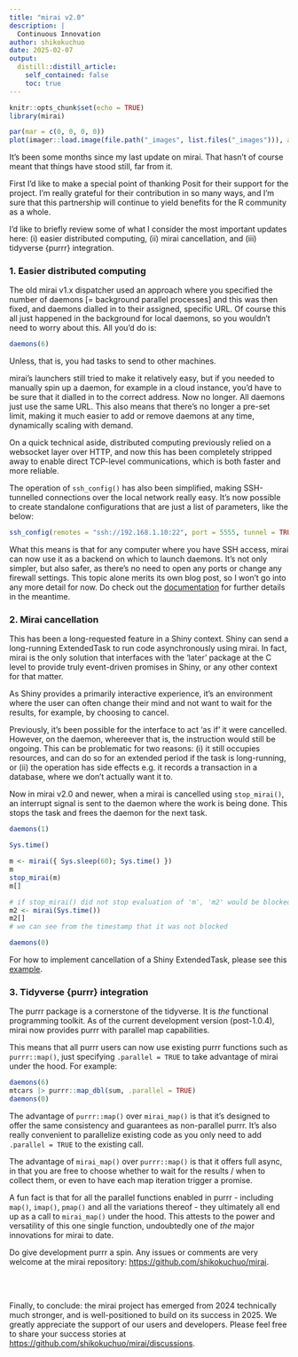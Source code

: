 ```yaml
---
title: "mirai v2.0"
description: |
  Continuous Innovation
author: shikokuchuo
date: 2025-02-07
output:
  distill::distill_article:
    self_contained: false
    toc: true
---
```


```r
knitr::opts_chunk$set(echo = TRUE)
library(mirai)
```

```r
par(mar = c(0, 0, 0, 0))
plot(imager::load.image(file.path("_images", list.files("_images"))), axes = FALSE)
```

It's been some months since my last update on mirai. That hasn't of course meant that things have stood still, far from it.

First I'd like to make a special point of thanking Posit for their support for the project. I'm really grateful for their contribution in so many ways, and I'm sure that this partnership will continue to yield benefits for the R community as a whole.

I'd like to briefly review some of what I consider the most important updates here: (i) easier distributed computing, (ii) mirai cancellation, and (iii) tidyverse {purrr} integration.

### 1. Easier distributed computing

The old mirai v1.x dispatcher used an approach where you specified the number of daemons [= background parallel processes] and this was then fixed, and daemons dialled in to their assigned, specific URL. Of course this all just happened in the background for local daemons, so you wouldn't need to worry about this. All you'd do is:

```r
daemons(6)
```

Unless, that is, you had tasks to send to other machines.

mirai's launchers still tried to make it relatively easy, but if you needed to manually spin up a daemon, for example in a cloud instance, you'd have to be sure that it dialled in to the correct address. Now no longer. All daemons just use the same URL. This also means that there's no longer a pre-set limit, making it much easier to add or remove daemons at any time, dynamically scaling with demand.

On a quick technical aside, distributed computing previously relied on a websocket layer over HTTP, and now this has been completely stripped away to enable direct TCP-level communications, which is both faster and more reliable.

The operation of `ssh_config()` has also been simplified, making SSH-tunnelled connections over the local network really easy. It's now possible to create standalone configurations that are just a list of parameters, like the below:

```r
ssh_config(remotes = "ssh://192.168.1.10:22", port = 5555, tunnel = TRUE)
```

What this means is that for any computer where you have SSH access, mirai can now use it as a backend on which to launch daemons. It's not only simpler, but also safer, as there's no need to open any ports or change any firewall settings. This topic alone merits its own blog post, so I won't go into any more detail for now. Do check out the [documentation](https://shikokuchuo.net/mirai/articles/mirai.html#distributed-computing-launching-daemons) for further details in the meantime.

### 2. Mirai cancellation

This has been a long-requested feature in a Shiny context. Shiny can send a long-running ExtendedTask to run code asynchronously using mirai. In fact, mirai is the only solution that interfaces with the 'later' package at the C level to provide truly event-driven promises in Shiny, or any other context for that matter.

As Shiny provides a primarily interactive experience, it's an environment where the user can often change their mind and not want to wait for the results, for example, by choosing to cancel.

Previously, it's been possible for the interface to act 'as if' it were cancelled. However, on the daemon, whereever that is, the instruction would still be ongoing. This can be problematic for two reasons: (i) it still occupies resources, and can do so for an extended period if the task is long-running, or (ii) the operation has side effects e.g. it records a transaction in a database, where we don't actually want it to.

Now in mirai v2.0 and newer, when a mirai is cancelled using `stop_mirai()`, an interrupt signal is sent to the daemon where the work is being done. This stops the task and frees the daemon for the next task.

```r
daemons(1)

Sys.time()

m <- mirai({ Sys.sleep(60); Sys.time() })
m
stop_mirai(m)
m[]

# if stop_mirai() did not stop evaluation of 'm', 'm2' would be blocked for 60s
m2 <- mirai(Sys.time())
m2[]
# we can see from the timestamp that it was not blocked

daemons(0)
```

For how to implement cancellation of a Shiny ExtendedTask, please see this [example](https://shikokuchuo.net/mirai/articles/shiny.html#shiny-extendedtask-cancellation-example).

### 3. Tidyverse {purrr} integration

The purrr package is a cornerstone of the tidyverse. It is _the_ functional programming toolkit. As of the current development version (post-1.0.4), mirai now provides purrr with parallel map capabilities.

This means that all purrr users can now use existing purrr functions such as `purrr::map()`, just specifying `.parallel = TRUE` to take advantage of mirai under the hood. For example:

```r
daemons(6)
mtcars |> purrr::map_dbl(sum, .parallel = TRUE)
daemons(0)
```

The advantage of `purrr::map()` over `mirai_map()` is that it's designed to offer the same consistency and guarantees as non-parallel purrr. It's also really convenient to parallelize existing code as you only need to add `.parallel = TRUE` to the existing call.

The advantage of `mirai_map()` over `purrr::map()` is that it offers full async, in that you are free to choose whether to wait for the results / when to collect them, or even to have each map iteration trigger a promise.

A fun fact is that for all the parallel functions enabled in purrr - including `map()`, `imap()`, `pmap()` and all the variations thereof - they ultimately all end up as a call to `mirai_map()` under the hood. This attests to the power and versatility of this one single function, undoubtedly one of _the_ major innovations for mirai to date.

Do give development purrr a spin. Any issues or comments are very welcome at the mirai repository: <https://github.com/shikokuchuo/mirai>.

<br /><br />

Finally, to conclude: the mirai project has emerged from 2024 technically much stronger, and is well-positioned to build on its success in 2025. We greatly appreciate the support of our users and developers. Please feel free to share your success stories at <https://github.com/shikokuchuo/mirai/discussions>.
